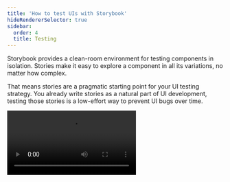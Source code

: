 ```yaml
---
title: 'How to test UIs with Storybook'
hideRendererSelector: true
sidebar:
  order: 4
  title: Testing
---
```


Storybook provides a clean-room environment for testing components in isolation. Stories make it easy to explore a component in all its variations, no matter how complex.

That means stories are a pragmatic starting point for your UI testing strategy. You already write stories as a natural part of UI development, testing those stories is a low-effort way to prevent UI bugs over time.

<Video src="../_assets/writing-tests/stories-are-tests-optimized.mp4" />

The simplest testing method is manual “spot checking”. You run Storybook locally, then eyeball every story to verify its appearance and behavior. [Publish](./sharing/publish-storybook.mdx) your Storybook online to share reproductions and get teammates involved.

To test a component in isolation, you often have to mock data, dependencies, or even network requests. Check out our guide on [mocking in Storybook](./writing-stories/build-pages-with-storybook.mdx#mocking-connected-components) for more info.

Storybook also comes with tools, [a test runner](./test-runner.mdx), and handy integrations with the larger JavaScript ecosystem to expand your UI test coverage. These docs detail how you can use Storybook for UI testing.

* [**Test runner**](./test-runner.mdx) to automatically test your entire Storybook and catch broken stories.
* [**Visual tests**](./visual-testing.mdx) capture a screenshot of every story then compare it against baselines to detect appearance and integration issues
* [**Accessibility tests**](./accessibility-testing.mdx) catch usability issues related to visual, hearing, mobility, cognitive, speech, or neurological disabilities
* [**Interaction tests**](./interaction-testing.mdx) verify component functionality by simulating user behaviour, firing events, and ensuring that state is updated as expected
* [**Coverage tests**](./test-coverage.mdx) to measure how much of your code is covered by your tests
* [**Snapshot tests**](./snapshot-testing/snapshot-testing.mdx) detect changes in the rendered markup to surface rendering errors or warnings
* [**End-to-end tests**](./import-stories-in-tests/stories-in-end-to-end-tests.mdx) for simulating real user scenarios
* [**Unit tests**](./import-stories-in-tests/stories-in-unit-tests.mdx) for functionality
